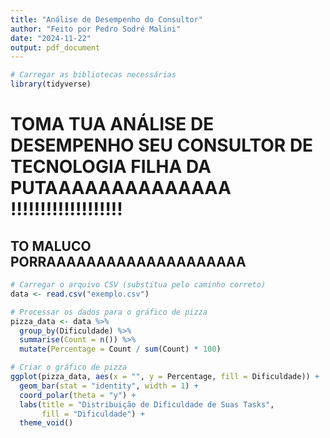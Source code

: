 ```yaml
---
title: "Análise de Desempenho do Consultor"
author: "Feito por Pedro Sodré Malini"
date: "2024-11-22"
output: pdf_document
---
```


```r
# Carregar as bibliotecas necessárias
library(tidyverse)
```

# TOMA TUA ANÁLISE DE DESEMPENHO SEU CONSULTOR DE TECNOLOGIA FILHA DA PUTAAAAAAAAAAAAAA !!!!!!!!!!!!!!!!!!!
## TO MALUCO PORRAAAAAAAAAAAAAAAAAAAA

```r

# Carregar o arquivo CSV (substitua pelo caminho correto)
data <- read.csv("exemplo.csv")

# Processar os dados para o gráfico de pizza
pizza_data <- data %>%
  group_by(Dificuldade) %>%
  summarise(Count = n()) %>%
  mutate(Percentage = Count / sum(Count) * 100)

# Criar o gráfico de pizza
ggplot(pizza_data, aes(x = "", y = Percentage, fill = Dificuldade)) +
  geom_bar(stat = "identity", width = 1) +
  coord_polar(theta = "y") +
  labs(title = "Distribuição de Dificuldade de Suas Tasks",
       fill = "Dificuldade") +
  theme_void()
```
